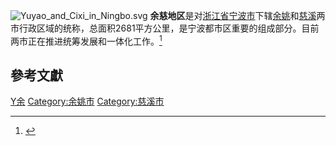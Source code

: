 [[File:Yuyao_and_Cixi_in_Ningbo.svg|thumb]]
'''余慈地区'''是对[[浙江省|浙江省]][[宁波市|宁波市]]下辖[[余姚市|余姚]]和[[慈溪市|慈溪]]两市行政区域的统称，总面积2681平方公里，是宁波都市区重要的组成部分。目前两市正在推进统筹发展和一体化工作。<ref>{{Cite web |url=http://www.nbplan.gov.cn/tw/n1680.html |title=余慈地區城鎮空間布局規劃 |accessdate=2009-03-24 |archive-date=2016-03-04 |archive-url=https://web.archive.org/web/20160304095733/http://www.nbplan.gov.cn/tw/n1680.html |dead-url=no }}</ref>

==參考文獻==
{{reflist|2}}

{{Ningbo-stub}}

[[Category:宁波地理|Y余]]
[[Category:余姚市|Category:余姚市]]
[[Category:慈溪市|Category:慈溪市]]